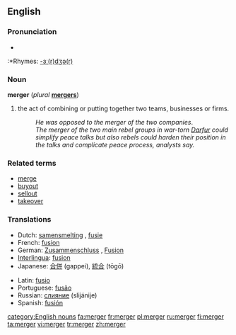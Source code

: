 ==English==

===Pronunciation===
*{{IPA|/ˈmɚdʒɝ/}}
:*Rhymes: [[Rhymes:English:-ɜː(r)dʒə(r)|-ɜː(r)dʒə(r)]]

===Noun===
'''merger''' (''plural'' '''[[mergers]]''')
#the act of combining or putting together two teams, businesses or firms.
#:''He was opposed to the merger of the two companies''.
#:''The merger of the two main rebel groups in war-torn [http://en.wikipedia.org/wiki/Darfur Darfur] could simplify peace talks but also rebels could harden their position in the talks and complicate peace process, analysts say.''

===Related terms===
* [[merge]]
* [[buyout]]
* [[sellout]]
* [[takeover]]

===Translations===
{{top}}
*Dutch: [[samensmelting]] {{f}}, [[fusie]] {{f}}
*French: [[fusion]]
*German: [[Zusammenschluss]] {{m}}, [[Fusion]] {{f}}
*[[Interlingua]]: [[fusion]]
*Japanese: [[合併]] (gappei), [[統合]] (tōgō)
{{mid}}
*Latin: [[fusio]] {{f}}
*Portuguese: [[fusão]] {{f}}
*Russian: [[слияние]] (slijánije) {{n}}
*Spanish: [[fusión]] {{f}}
{{bottom}}
[[category:English nouns]]
[[fa:merger]]
[[fr:merger]]
[[pl:merger]]
[[ru:merger]]
[[fi:merger]]
[[ta:merger]]
[[vi:merger]]
[[tr:merger]]
[[zh:merger]]